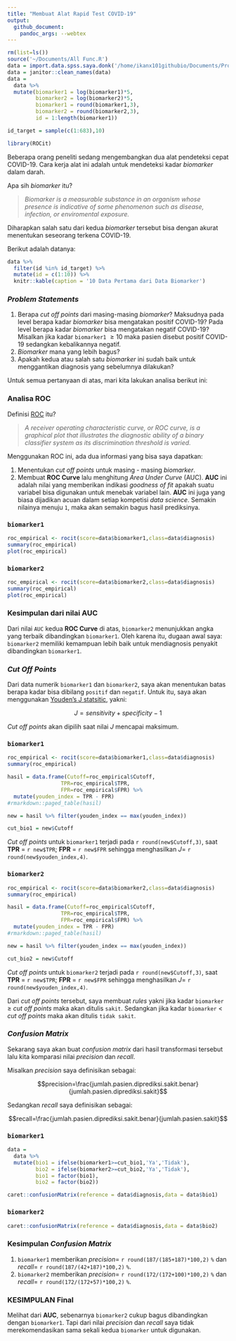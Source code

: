 ```yaml
---
title: "Membuat Alat Rapid Test COVID-19"
output: 
  github_document:
    pandoc_args: --webtex
---
```


```r
rm(list=ls())
source('~/Documents/All Func.R')
data = import.data.spss.saya.donk('/home/ikanx101githubio/Documents/Project R New/dikha ayu/Test Kanker Kolon.sav')
data = janitor::clean_names(data)
data = 
  data %>% 
  mutate(biomarker1 = log(biomarker1)*5,
         biomarker2 = log(biomarker2)*5,
         biomarker1 = round(biomarker1,3),
         biomarker2 = round(biomarker2,3),
         id = 1:length(biomarker1))

id_target = sample(c(1:683),10)

library(ROCit)
```

Beberapa orang peneliti sedang mengembangkan dua alat pendeteksi cepat COVID-19. Cara kerja alat ini adalah untuk mendeteksi kadar _biomarker_ dalam darah.

Apa sih _biomarker_ itu?

> _Biomarker is a measurable substance in an organism whose presence is indicative of some phenomenon such as disease, infection, or enviromental exposure._

Diharapkan salah satu dari kedua _biomarker_ tersebut bisa dengan akurat menentukan seseorang terkena COVID-19. 

Berikut adalah datanya:

```r
data %>% 
  filter(id %in% id_target) %>% 
  mutate(id = c(1:10)) %>% 
  knitr::kable(caption = '10 Data Pertama dari Data Biomarker')
```

### _Problem Statements_ 

1. Berapa _cut off points_ dari masing-masing _biomarker_? Maksudnya pada level berapa kadar _biomarker_ bisa mengatakan positif COVID-19? Pada level berapa kadar _biomarker_ bisa mengatakan negatif COVID-19? Misalkan jika kadar `biomarker1` $\geq 10$ maka pasien disebut positif COVID-19 sedangkan kebalikannya negatif.
1. _Biomarker_ mana yang lebih bagus? 
1. Apakah kedua atau salah satu _biomarker_ ini sudah baik untuk menggantikan diagnosis yang sebelumnya dilakukan?

Untuk semua pertanyaan di atas, mari kita lakukan analisa berikut ini:

### Analisa ROC 

Definisi [ROC](https://en.wikipedia.org/wiki/Receiver_operating_characteristic) itu?

> _A receiver operating characteristic curve, or ROC curve, is a graphical plot that illustrates the diagnostic ability of a binary classifier system as its discrimination threshold is varied._


Menggunakan ROC ini, ada dua informasi yang bisa saya dapatkan:

1. Menentukan _cut off points_ untuk masing - masing _biomarker_.
1. Membuat __ROC Curve__ lalu menghitung _Area Under Curve_ (AUC). __AUC__ ini adalah nilai yang memberikan indikasi _goodness of fit_ apakah suatu variabel bisa digunakan untuk menebak variabel lain. __AUC__ ini juga yang biasa dijadikan acuan dalam setiap kompetisi _data science_. Semakin nilainya menuju `1`, maka akan semakin bagus hasil prediksinya.

### `biomarker1` 

```r
roc_empirical <- rocit(score=data$biomarker1,class=data$diagnosis)
summary(roc_empirical)
plot(roc_empirical)
```


### `biomarker2` 

```r
roc_empirical <- rocit(score=data$biomarker2,class=data$diagnosis)
summary(roc_empirical)
plot(roc_empirical)
```

### Kesimpulan dari nilai AUC 

Dari nilai `AUC` kedua __ROC Curve__ di atas, `biomarker2` menunjukkan angka yang terbaik dibandingkan `biomarker1`. Oleh karena itu, dugaan awal saya: `biomarker2` memiliki kemampuan lebih baik untuk mendiagnosis penyakit dibandingkan `biomarker1`.


### _Cut Off Points_ 

Dari data numerik `biomarker1` dan `biomarker2`, saya akan menentukan batas berapa kadar bisa dibilang `positif` dan `negatif`. Untuk itu, saya akan menggunakan [Youden's J statsitic](https://en.wikipedia.org/wiki/Youden%27s_J_statistic), yakni:

$$J=sensitivity+specificity-1$$

_Cut off points_ akan dipilih saat nilai $J$ mencapai maksimum.

### `biomarker1` 

```r
roc_empirical <- rocit(score=data$biomarker1,class=data$diagnosis)
summary(roc_empirical)

hasil = data.frame(Cutoff=roc_empirical$Cutoff, 
                 TPR=roc_empirical$TPR, 
                 FPR=roc_empirical$FPR) %>% 
  mutate(youden_index = TPR - FPR)
#rmarkdown::paged_table(hasil)

new = hasil %>% filter(youden_index == max(youden_index))

cut_bio1 = new$Cutoff
```

_Cut off points_ untuk `biomarker1` terjadi pada `r round(new$Cutoff,3)`, saat __TPR__ = `r new$TPR`; __FPR__ = `r new$FPR` sehingga menghasilkan $J=$ `r round(new$youden_index,4)`.

### `biomarker2` 

```r
roc_empirical <- rocit(score=data$biomarker2,class=data$diagnosis)
summary(roc_empirical)

hasil = data.frame(Cutoff=roc_empirical$Cutoff, 
                 TPR=roc_empirical$TPR, 
                 FPR=roc_empirical$FPR) %>% 
  mutate(youden_index = TPR - FPR)
#rmarkdown::paged_table(hasil)

new = hasil %>% filter(youden_index == max(youden_index))

cut_bio2 = new$Cutoff
```

_Cut off points_ untuk `biomarker2` terjadi pada `r round(new$Cutoff,3)`, saat __TPR__ = `r new$TPR`; __FPR__ = `r new$FPR` sehingga menghasilkan $J=$ `r round(new$youden_index,4)`.

Dari _cut off points_ tersebut, saya membuat _rules_ yakni jika kadar `biomarker` $\geq$ _cut off points_ maka akan ditulis `sakit`. Sedangkan jika kadar `biomarker` < _cut off points_ maka akan ditulis `tidak sakit`.

### _Confusion Matrix_ 

Sekarang saya akan buat _confusion matrix_ dari hasil transformasi tersebut lalu kita komparasi nilai $precision$ dan $recall$.

Misalkan $precision$ saya definisikan sebagai:

$$precision=\frac{jumlah.pasien.diprediksi.sakit.benar}{jumlah.pasien.diprediksi.sakit}$$

Sedangkan $recall$ saya definisikan sebagai:

$$recall=\frac{jumlah.pasien.diprediksi.sakit.benar}{jumlah.pasien.sakit}$$

### `biomarker1` 

```r
data =
  data %>% 
  mutate(bio1 = ifelse(biomarker1>=cut_bio1,'Ya','Tidak'),
         bio2 = ifelse(biomarker2>=cut_bio2,'Ya','Tidak'),
         bio1 = factor(bio1),
         bio2 = factor(bio2))

caret::confusionMatrix(reference = data$diagnosis,data = data$bio1)
```

### `biomarker2` 

```r
caret::confusionMatrix(reference = data$diagnosis,data = data$bio2)
```

### Kesimpulan _Confusion Matrix_ 

1. `biomarker1` memberikan $precision=$ `r round(187/(185+187)*100,2)` `%` dan $recall=$ `r round(187/(42+187)*100,2)` `%`.
1. `biomarker2` memberikan $precision=$ `r round(172/(172+100)*100,2)` `%` dan $recall=$ `r round(172/(172+57)*100,2)` `%`.

### KESIMPULAN Final 

Melihat dari __AUC__, sebenarnya `biomarker2` cukup bagus dibandingkan dengan `biomarker1`. Tapi dari nilai _precision_ dan _recall_ saya tidak merekomendasikan sama sekali kedua `biomarker` untuk digunakan.
